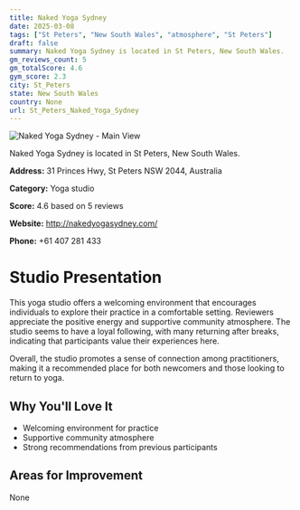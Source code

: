 ```yaml
---
title: Naked Yoga Sydney
date: 2025-03-08
tags: ["St Peters", "New South Wales", "atmosphere", "St Peters"]  
draft: false
summary: Naked Yoga Sydney is located in St Peters, New South Wales.
gm_reviews_count: 5
gm_totalScore: 4.6
gym_score: 2.3
city: St_Peters
state: New South Wales
country: None
url: St_Peters_Naked_Yoga_Sydney
---
```


<div className="aspect-[16/9] relative my-8">
  <img 
    src="https://streetviewpixels-pa.googleapis.com/v1/thumbnail?panoid=I-wGROLZ-akqSf6tDQnhlA&cb_client=search.gws-prod.gps&w=408&h=240&yaw=299.58945&pitch=0&thumbfov=100"
    alt="Naked Yoga Sydney - Main View"
    className="object-cover absolute inset-0 w-full h-full rounded-lg"
  />
</div>

Naked Yoga Sydney is located in St Peters, New South Wales.

**Address:** 31 Princes Hwy, St Peters NSW 2044, Australia

**Category:** Yoga studio

**Score:** 4.6 based on 5 reviews

**Website:** http://nakedyogasydney.com/

**Phone:** +61 407 281 433

# Studio Presentation

This yoga studio offers a welcoming environment that encourages individuals to explore their practice in a comfortable setting. Reviewers appreciate the positive energy and supportive community atmosphere. The studio seems to have a loyal following, with many returning after breaks, indicating that participants value their experiences here.

Overall, the studio promotes a sense of connection among practitioners, making it a recommended place for both newcomers and those looking to return to yoga.

## Why You'll Love It

- Welcoming environment for practice
- Supportive community atmosphere
- Strong recommendations from previous participants

## Areas for Improvement

None

<div className="grid grid-cols-1 xl:grid-cols-2 gap-4 my-8">

</div>